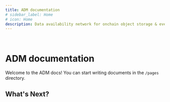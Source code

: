 ```yaml
---
title: ADM documentation
# sidebar_label: Home
# icon: Home
description: Data availability network for onchain object storage & event streaming.
---
```


<br />

# ADM documentation


Welcome to the ADM docs! You can start writing documents in the `/pages` directory.

## What's Next?

<Cards>
  <Card title="TODO" href="/" />
  <Card title="TODO" href="/" />
  <Card title="TODO" href="/" />
  <Card title="TODO" href="/" />
</Cards>
